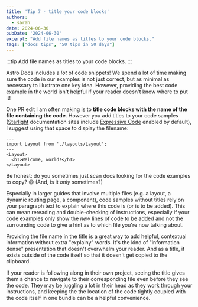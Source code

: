 ```yaml
---
title: 'Tip 7 - title your code blocks'
authors:
  - sarah
date: 2024-06-30
pubDate: '2024-06-30'
excerpt: "Add file names as titles to your code blocks."
tags: ["docs tips", "50 tips in 50 days"]
---
```


:::tip
Add file names as titles to your code blocks.
:::

Astro Docs includes a *lot* of code snippets! We spend a lot of time making sure the code in our examples is not just correct, but as minimal as necessary to illustrate one key idea. However, providing the best code example in the world isn't helpful if your reader doesn't know where to put it!

One PR edit I am often making is to **title code blocks with the name of the file containing the code**. However you add titles to your code samples ([Starlight](https://starlight.astro.build/) documentation sites include [Expressive Code](https://expressive-code.com/) enabled by default), I suggest using that space to display the filename:

```astro title="src/pages/index.astro"
---
import Layout from './layouts/Layout';
---
<Layout>
  <h1>Welcome, world!</h1>
</Layout>

```

Be honest: do you sometimes just scan docs looking for the code examples to copy? 😅 (And, is it *only* sometimes?)

Especially in larger guides that involve multiple files (e.g. a layout, a dynamic routing page, a component), code samples without titles rely on your paragraph text to explain where this code is (or is to be added). This can mean rereading and double-checking of instructions, especially if your code examples only show the *new* lines of code to be added and not the surrounding code to give a hint as to which file you're now talking about.

Providing the file name in the title is a great way to add helpful, contextual information without extra "explainy" words. It's the kind of "information dense" presentation that doesn't overwhelm your reader. And as a title, it exists outside of the code itself so that it doesn't get copied to the clipboard.

If your reader is following along in their own project, seeing the title gives them a chance to navigate to their corresponding file even before they see the code. They may be juggling a lot in their head as they work through your instructions, and keeping the the location of the code tightly coupled with the code itself in one bundle can be a helpful convenience.


<LinkCard title="See the whole list of tips!" href="/blog/50-docs-tips-in-50-days" />